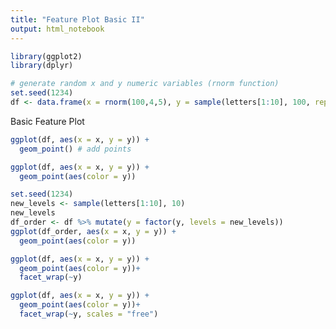 ```yaml
---
title: "Feature Plot Basic II"
output: html_notebook
---
```


```r
library(ggplot2)
library(dplyr)

# generate random x and y numeric variables (rnorm function)
set.seed(1234)
df <- data.frame(x = rnorm(100,4,5), y = sample(letters[1:10], 100, replace = T))
```

Basic Feature Plot
```r
ggplot(df, aes(x = x, y = y)) + 
  geom_point() # add points
```

```r
ggplot(df, aes(x = x, y = y)) + 
  geom_point(aes(color = y))
```

```r
set.seed(1234)
new_levels <- sample(letters[1:10], 10)
new_levels
df_order <- df %>% mutate(y = factor(y, levels = new_levels))
ggplot(df_order, aes(x = x, y = y)) + 
  geom_point(aes(color = y))
```

```r
ggplot(df, aes(x = x, y = y)) + 
  geom_point(aes(color = y))+
  facet_wrap(~y)
```

```r
ggplot(df, aes(x = x, y = y)) + 
  geom_point(aes(color = y))+
  facet_wrap(~y, scales = "free")
```

